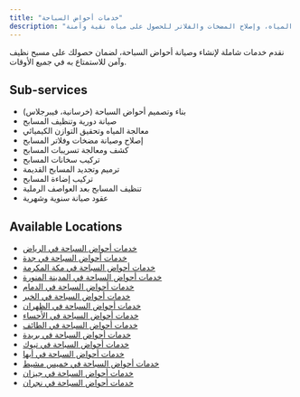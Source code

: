 ```yaml
---
title: "خدمات أحواض السباحة"
description: "خدمات متكاملة لأحواض السباحة تشمل بناء المسابح، الصيانة الدورية، تنظيف المياه، وإصلاح المضخات والفلاتر للحصول على مياه نقية وآمنة."
---
```

نقدم خدمات شاملة لإنشاء وصيانة أحواض السباحة، لضمان حصولك على مسبح نظيف وآمن للاستمتاع به في جميع الأوقات.

## Sub-services

*   بناء وتصميم أحواض السباحة (خرسانية، فيبرجلاس)
*   صيانة دورية وتنظيف المسابح
*   معالجة المياه وتحقيق التوازن الكيميائي
*   إصلاح وصيانة مضخات وفلاتر المسابح
*   كشف ومعالجة تسريبات المسابح
*   تركيب سخانات المسابح
*   ترميم وتجديد المسابح القديمة
*   تركيب إضاءة المسابح
*   تنظيف المسابح بعد العواصف الرملية
*   عقود صيانة سنوية وشهرية

## Available Locations

* [خدمات أحواض السباحة في الرياض](/services/swimming-pool/riyadh)
* [خدمات أحواض السباحة في جدة](/services/swimming-pool/jeddah)
* [خدمات أحواض السباحة في مكة المكرمة](/services/swimming-pool/makkah)
* [خدمات أحواض السباحة في المدينة المنورة](/services/swimming-pool/medina)
* [خدمات أحواض السباحة في الدمام](/services/swimming-pool/dammam)
* [خدمات أحواض السباحة في الخبر](/services/swimming-pool/khobar)
* [خدمات أحواض السباحة في الظهران](/services/swimming-pool/dhahran)
* [خدمات أحواض السباحة في الأحساء](/services/swimming-pool/al-ahsa)
* [خدمات أحواض السباحة في الطائف](/services/swimming-pool/taif)
* [خدمات أحواض السباحة في بريدة](/services/swimming-pool/buraidah)
* [خدمات أحواض السباحة في تبوك](/services/swimming-pool/tabuk)
* [خدمات أحواض السباحة في أبها](/services/swimming-pool/abha)
* [خدمات أحواض السباحة في خميس مشيط](/services/swimming-pool/khamis-mushait)
* [خدمات أحواض السباحة في جيزان](/services/swimming-pool/jizan)
* [خدمات أحواض السباحة في نجران](/services/swimming-pool/najran)
